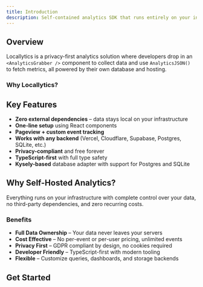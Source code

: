 ```yaml
---
title: Introduction
description: Self-contained analytics SDK that runs entirely on your infrastructure
---
```


## Overview

Locallytics is a privacy-first analytics solution where developers drop in an `<AnalyticsGrabber />` component to collect data and use `AnalyticsJSON()` to fetch metrics, all powered by their own database and hosting.

### Why Locallytics?

<Cards>
  <Card
    title="🔒 Full Data Ownership"
    description="Your data never leaves your infrastructure. Complete control and privacy compliance."
  />
  <Card
    title="⚡ Simple Integration"
    description="Two components: AnalyticsGrabber for tracking, AnalyticsJSON for metrics. That's it."
  />
  <Card
    title="💰 Zero Cost"
    description="No usage limits, no monthly fees. Use your existing database and hosting."
  />
  <Card
    title="🛠️ Developer-First"
    description="TypeScript-first, Kysely-based, works with any framework or database."
  />
</Cards>

## Key Features

- **Zero external dependencies** – data stays local on your infrastructure
- **One-line setup** using React components
- **Pageview + custom event tracking**
- **Works with any backend** (Vercel, Cloudflare, Supabase, Postgres, SQLite, etc.)
- **Privacy-compliant** and free forever
- **TypeScript-first** with full type safety
- **Kysely-based** database adapter with support for Postgres and SQLite

## Why Self-Hosted Analytics?

<Callout type="tip" title="Complete Control">
  Everything runs on your infrastructure with complete control over your data,
  no third-party dependencies, and zero recurring costs.
</Callout>

### Benefits

- **Full Data Ownership** – Your data never leaves your servers
- **Cost Effective** – No per-event or per-user pricing, unlimited events
- **Privacy First** – GDPR compliant by design, no cookies required
- **Developer Friendly** – TypeScript-first with modern tooling
- **Flexible** – Customize queries, dashboards, and storage backends

## Get Started

<Cards>
  <Card
    title="Installation"
    href="/docs/installation"
    description="Install and set up Locallytics in your project"
  />
  <Card
    title="Quick Start"
    href="/docs/quick-start"
    description="Get up and running in under 5 minutes"
  />
  <Card
    title="API Reference"
    href="/docs/api-reference"
    description="Explore the complete API documentation"
  />
</Cards>
